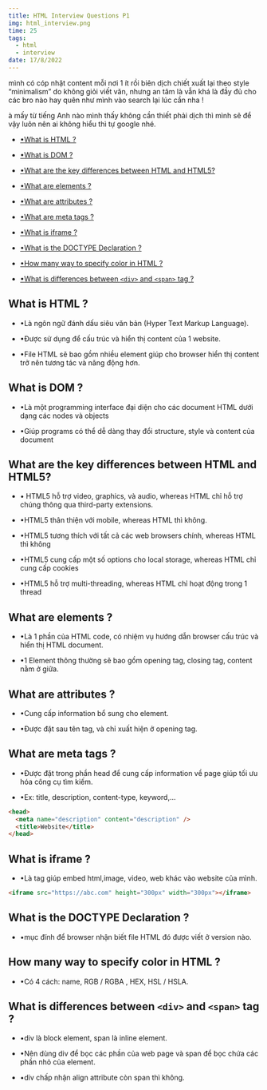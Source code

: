 ```yaml
---
title: HTML Interview Questions P1
img: html_interview.png
time: 25
tags:
  - html
  - interview
date: 17/8/2022
---
```


mình có cóp nhặt content mỗi nơi 1 ít rồi biên dịch chiết xuất lại theo style “minimalism” do không giỏi viết văn, nhưng an tâm là vẫn khá là đầy đủ cho các bro nào hay quên như mình vào search lại lúc cần nha !

à mấy từ tiếng Anh nào mình thấy không cần thiết phải dịch thì mình sẽ để vậy luôn nên ai không hiểu thì tự google nhé.

- [<span>•</span>What is HTML ?](#what-is-html-)

- [<span>•</span>What is DOM ?](#what-is-dom-)

- [<span>•</span>What are the key differences between HTML and HTML5?](#what-are-the-key-differences-between-html-and-html5)

- [<span>•</span>What are elements ?](#what-are-elements-)

- [<span>•</span>What are attributes ?](#what-are-attributes-)

- [<span>•</span>What are meta tags ?](#what-are-meta-tags-)

- [<span>•</span>What is iframe ?](#what-is-iframe-)

- [<span>•</span>What is the DOCTYPE Declaration ?](#what-is-the-doctype-declaration-)

- [<span>•</span>How many way to specify color in HTML ?](#how-many-way-to-specify-color-in-html-)

- [<span>•</span>What is differences between `<div>` and `<span>` tag ?](#what-is-differences-between-div-and-span-tag-)

## What is HTML ?

- <span>•</span>Là ngôn ngữ đánh dấu siêu văn bản (Hyper Text Markup Language).

- <span>•</span>Được sử dụng để cấu trúc và hiển thị content của 1 website.

- <span>•</span>File HTML sẽ bao gồm nhiều element giúp cho browser hiển thị
  content trở nên tương tác và năng động hơn.

## What is DOM ?

- <span>•</span>Là một programming interface đại diện cho các document HTML dưới
  dạng các nodes và objects

- <span>•</span>Giúp programs có thể dễ dàng thay đổi structure, style và
  content của document

## What are the key differences between HTML and HTML5?

- <span>•</span> HTML5 hỗ trợ video, graphics, và audio, whereas HTML chỉ hỗ trợ
  chúng thông qua third-party extensions.

- <span>•</span>HTML5 thân thiện với mobile, whereas HTML thì không.

- <span>•</span>HTML5 tương thích với tất cả các web browsers chính, whereas
  HTML thì không

- <span>•</span>HTML5 cung cấp một số options cho local storage, whereas HTML
  chỉ cung cấp cookies

- <span>•</span>HTML5 hỗ trợ multi-threading, whereas HTML chỉ hoạt động trong 1
  thread

## What are elements ?

- <span>•</span>Là 1 phần của HTML code, có nhiệm vụ hướng dẫn browser cấu trúc
  và hiển thị HTML document.

- <span>•</span>1 Element thông thường sẽ bao gồm opening tag, closing tag,
  content nằm ở giữa.

## What are attributes ?

- <span>•</span>Cung cấp information bổ sung cho element.

- <span>•</span>Được đặt sau tên tag, và chỉ xuất hiện ở opening tag.

## What are meta tags ?

- <span>•</span>Được đặt trong phần head để cung cấp information về page giúp
  tối ưu hóa công cụ tìm kiếm.

- <span>•</span>Ex: title, description, content-type, keyword,...

```html
<head>
  <meta name="description" content="description" />
  <title>Website</title>
</head>
```

## What is iframe ?

- <span>•</span>Là tag giúp embed html,image, video, web khác vào website của
  mình.

```html
<iframe src="https://abc.com" height="300px" width="300px"></iframe>
```

## What is the DOCTYPE Declaration ?

- <span>•</span>mục đính để browser nhận biết file HTML đó được viết ở version
  nào.

## How many way to specify color in HTML ?

- <span>•</span>Có 4 cách: name, RGB / RGBA , HEX, HSL / HSLA.

## What is differences between `<div>` and `<span>` tag ?

- <span>•</span>div là block element, span là inline element.

- <span>•</span>Nên dùng div để bọc các phần của web page và span để bọc chứa
  các phần nhỏ của element.

- <span>•</span>div chấp nhận align attribute còn span thì không.
